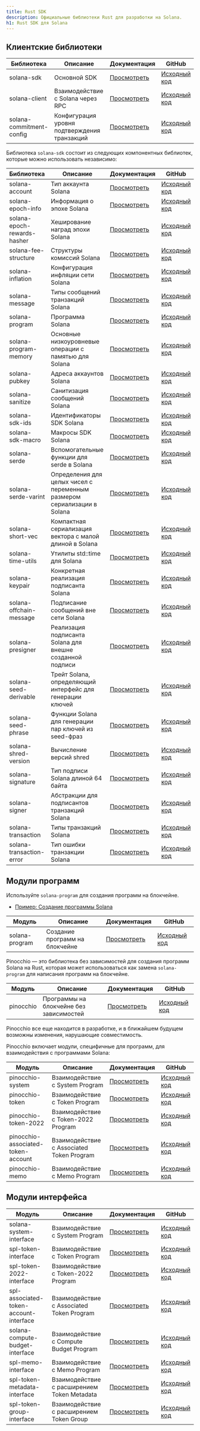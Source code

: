 ```yaml
---
title: Rust SDK
description: Официальные библиотеки Rust для разработки на Solana.
h1: Rust SDK для Solana
---
```


## Клиентские библиотеки

| Библиотека               | Описание                                     | Документация                                             | GitHub                                                                               |
| ------------------------ | -------------------------------------------- | -------------------------------------------------------- | ------------------------------------------------------------------------------------ |
| solana-sdk               | Основной SDK                                 | [Просмотреть](https://docs.rs/solana-sdk/)               | [Исходный код](https://github.com/anza-xyz/solana-sdk/tree/master/sdk)               |
| solana-client            | Взаимодействие с Solana через RPC            | [Просмотреть](https://docs.rs/solana-client/)            | [Исходный код](https://github.com/anza-xyz/agave/tree/master/client)                 |
| solana-commitment-config | Конфигурация уровня подтверждения транзакций | [Просмотреть](https://docs.rs/solana-commitment-config/) | [Исходный код](https://github.com/anza-xyz/solana-sdk/tree/master/commitment-config) |

Библиотека `solana-sdk` состоит из следующих компонентных библиотек, которые
можно использовать независимо:

| Библиотека                  | Описание                                                                | Документация                                                | GitHub                                                                                  |
| --------------------------- | ----------------------------------------------------------------------- | ----------------------------------------------------------- | --------------------------------------------------------------------------------------- |
| solana-account              | Тип аккаунта Solana                                                     | [Просмотреть](https://docs.rs/solana-account/)              | [Исходный код](https://github.com/anza-xyz/solana-sdk/tree/master/account)              |
| solana-epoch-info           | Информация о эпохе Solana                                               | [Просмотреть](https://docs.rs/solana-epoch-info/)           | [Исходный код](https://github.com/anza-xyz/solana-sdk/tree/master/epoch-info)           |
| solana-epoch-rewards-hasher | Хеширование наград эпохи Solana                                         | [Просмотреть](https://docs.rs/solana-epoch-rewards-hasher/) | [Исходный код](https://github.com/anza-xyz/solana-sdk/tree/master/epoch-rewards-hasher) |
| solana-fee-structure        | Структуры комиссий Solana                                               | [Просмотреть](https://docs.rs/solana-fee-structure/)        | [Исходный код](https://github.com/anza-xyz/solana-sdk/tree/master/fee-structure)        |
| solana-inflation            | Конфигурация инфляции сети Solana                                       | [Просмотреть](https://docs.rs/solana-inflation/)            | [Исходный код](https://github.com/anza-xyz/solana-sdk/tree/master/inflation)            |
| solana-message              | Типы сообщений транзакций Solana                                        | [Просмотреть](https://docs.rs/solana-message/)              | [Исходный код](https://github.com/anza-xyz/solana-sdk/tree/master/message)              |
| solana-program              | Программа Solana                                                        | [Просмотреть](https://docs.rs/solana-program/)              | [Исходный код](https://github.com/anza-xyz/solana-sdk/tree/master/program)              |
| solana-program-memory       | Основные низкоуровневые операции с памятью для Solana                   | [Просмотреть](https://docs.rs/solana-program-memory/)       | [Исходный код](https://github.com/anza-xyz/solana-sdk/tree/master/program-memory)       |
| solana-pubkey               | Адреса аккаунтов Solana                                                 | [Просмотреть](https://docs.rs/solana-pubkey/)               | [Исходный код](https://github.com/anza-xyz/solana-sdk/tree/master/pubkey)               |
| solana-sanitize             | Санитизация сообщений Solana                                            | [Просмотреть](https://docs.rs/solana-sanitize/)             | [Исходный код](https://github.com/anza-xyz/solana-sdk/tree/master/sanitize)             |
| solana-sdk-ids              | Идентификаторы SDK Solana                                               | [Просмотреть](https://docs.rs/solana-sdk-ids/)              | [Исходный код](https://github.com/anza-xyz/solana-sdk/tree/master/sdk-ids)              |
| solana-sdk-macro            | Макросы SDK Solana                                                      | [Просмотреть](https://docs.rs/solana-sdk-macro/)            | [Исходный код](https://github.com/anza-xyz/solana-sdk/tree/master/sdk-macro)            |
| solana-serde                | Вспомогательные функции для serde в Solana                              | [Просмотреть](https://docs.rs/solana-serde/)                | [Исходный код](https://github.com/anza-xyz/solana-sdk/tree/master/serde)                |
| solana-serde-varint         | Определения для целых чисел с переменным размером сериализации в Solana | [Просмотреть](https://docs.rs/solana-serde-varint/)         | [Исходный код](https://github.com/anza-xyz/solana-sdk/tree/master/serde-varint)         |
| solana-short-vec            | Компактная сериализация вектора с малой длиной в Solana                 | [Просмотреть](https://docs.rs/solana-short-vec/)            | [Исходный код](https://github.com/anza-xyz/solana-sdk/tree/master/short-vec)            |
| solana-time-utils           | Утилиты std::time для Solana                                            | [Просмотреть](https://docs.rs/solana-time-utils/)           | [Исходный код](https://github.com/anza-xyz/solana-sdk/tree/master/time-utils)           |
| solana-keypair              | Конкретная реализация подписанта Solana                                 | [Просмотреть](https://docs.rs/solana-keypair/)              | [Исходный код](https://github.com/anza-xyz/solana-sdk/tree/master/keypair)              |
| solana-offchain-message     | Подписание сообщений вне сети Solana                                    | [Просмотреть](https://docs.rs/solana-offchain-message/)     | [Исходный код](https://github.com/anza-xyz/solana-sdk/tree/master/offchain-message)     |
| solana-presigner            | Реализация подписанта Solana для внешне созданной подписи               | [Просмотреть](https://docs.rs/solana-presigner/)            | [Исходный код](https://github.com/anza-xyz/solana-sdk/tree/master/presigner)            |
| solana-seed-derivable       | Трейт Solana, определяющий интерфейс для генерации ключей               | [Просмотреть](https://docs.rs/solana-seed-derivable/)       | [Исходный код](https://github.com/anza-xyz/solana-sdk/tree/master/seed-derivable)       |
| solana-seed-phrase          | Функции Solana для генерации пар ключей из seed-фраз                    | [Просмотреть](https://docs.rs/solana-seed-phrase/)          | [Исходный код](https://github.com/anza-xyz/solana-sdk/tree/master/seed-phrase)          |
| solana-shred-version        | Вычисление версий shred                                                 | [Просмотреть](https://docs.rs/solana-shred-version/)        | [Исходный код](https://github.com/anza-xyz/solana-sdk/tree/master/shred-version)        |
| solana-signature            | Тип подписи Solana длиной 64 байта                                      | [Просмотреть](https://docs.rs/solana-signature/)            | [Исходный код](https://github.com/anza-xyz/solana-sdk/tree/master/signature)            |
| solana-signer               | Абстракции для подписантов транзакций Solana                            | [Просмотреть](https://docs.rs/solana-signer/)               | [Исходный код](https://github.com/anza-xyz/solana-sdk/tree/master/signer)               |
| solana-transaction          | Типы транзакций Solana                                                  | [Просмотреть](https://docs.rs/solana-transaction/)          | [Исходный код](https://github.com/anza-xyz/solana-sdk/tree/master/transaction)          |
| solana-transaction-error    | Тип ошибки транзакции Solana                                            | [Просмотреть](https://docs.rs/solana-transaction-error/)    | [Исходный код](https://github.com/anza-xyz/solana-sdk/tree/master/transaction-error)    |

## Модули программ

Используйте `solana-program` для создания программ на блокчейне.

- [Пример: Создание программы Solana](/docs/programs/rust)

| Модуль         | Описание                       | Документация                                  | GitHub                                                                     |
| -------------- | ------------------------------ | --------------------------------------------- | -------------------------------------------------------------------------- |
| solana-program | Создание программ на блокчейне | [Просмотреть](https://docs.rs/solana-program) | [Исходный код](https://github.com/anza-xyz/solana-sdk/tree/master/program) |

Pinocchio — это библиотека без зависимостей для создания программ Solana на
Rust, которая может использоваться как замена `solana-program` для написания
программ на блокчейне.

| Модуль    | Описание                                | Документация                             | GitHub                                                |
| --------- | --------------------------------------- | ---------------------------------------- | ----------------------------------------------------- |
| pinocchio | Программы на блокчейне без зависимостей | [Просмотреть](https://docs.rs/pinocchio) | [Исходный код](https://github.com/anza-xyz/pinocchio) |

<Callout type="warn">
  Pinocchio все еще находится в разработке, и в ближайшем будущем возможны
  изменения, нарушающие совместимость.
</Callout>

Pinocchio включает модули, специфичные для программ, для взаимодействия с
программами Solana:

| Модуль                             | Описание                                  | Документация                                                       | GitHub                                                                                            |
| ---------------------------------- | ----------------------------------------- | ------------------------------------------------------------------ | ------------------------------------------------------------------------------------------------- |
| pinocchio-system                   | Взаимодействие с System Program           | [Просмотреть](https://docs.rs/pinocchio-system/)                   | [Исходный код](https://github.com/anza-xyz/pinocchio/tree/main/programs/system)                   |
| pinocchio-token                    | Взаимодействие с Token Program            | [Просмотреть](https://docs.rs/pinocchio-token/)                    | [Исходный код](https://github.com/anza-xyz/pinocchio/tree/main/programs/token)                    |
| pinocchio-token-2022               | Взаимодействие с Token-2022 Program       | [Просмотреть](https://docs.rs/pinocchio-token-2022/)               | [Исходный код](https://github.com/anza-xyz/pinocchio/tree/main/programs/token-2022)               |
| pinocchio-associated-token-account | Взаимодействие с Associated Token Program | [Просмотреть](https://docs.rs/pinocchio-associated-token-account/) | [Исходный код](https://github.com/anza-xyz/pinocchio/tree/main/programs/associated-token-account) |
| pinocchio-memo                     | Взаимодействие с Memo Program             | [Просмотреть](https://docs.rs/pinocchio-memo/)                     | [Исходный код](https://github.com/anza-xyz/pinocchio/tree/main/programs/memo)                     |

## Модули интерфейса

| Модуль                                 | Описание                                    | Документация                                                           | GitHub                                                                                         |
| -------------------------------------- | ------------------------------------------- | ---------------------------------------------------------------------- | ---------------------------------------------------------------------------------------------- |
| solana-system-interface                | Взаимодействие с System Program             | [Просмотреть](https://docs.rs/solana-system-interface/)                | [Исходный код](https://github.com/anza-xyz/solana-sdk/tree/master/system-interface)            |
| spl-token-interface                    | Взаимодействие с Token Program              | [Просмотреть](https://docs.rs/spl-token-interface/)                    | [Исходный код](https://github.com/solana-program/token/tree/main/interface)                    |
| spl-token-2022-interface               | Взаимодействие с Token-2022 Program         | [Просмотреть](https://docs.rs/spl-token-2022-interface/)               | [Исходный код](https://github.com/solana-program/token-2022/tree/main/interface)               |
| spl-associated-token-account-interface | Взаимодействие с Associated Token Program   | [Просмотреть](https://docs.rs/spl-associated-token-account-interface/) | [Исходный код](https://github.com/solana-program/associated-token-account/tree/main/interface) |
| solana-compute-budget-interface        | Взаимодействие с Compute Budget Program     | [Просмотреть](https://docs.rs/solana-compute-budget-interface/)        | [Исходный код](https://github.com/anza-xyz/solana-sdk/tree/master/compute-budget-interface)    |
| spl-memo-interface                     | Взаимодействие с Memo Program               | [Просмотреть](https://docs.rs/spl-memo-interface/)                     | [Исходный код](https://github.com/solana-program/memo/tree/main/interface)                     |
| spl-token-metadata-interface           | Взаимодействие с расширением Token Metadata | [Просмотреть](https://docs.rs/spl-token-metadata-interface/)           | [Исходный код](https://github.com/solana-program/token-metadata/tree/main/interface)           |
| spl-token-group-interface              | Взаимодействие с расширением Token Group    | [Просмотреть](https://docs.rs/spl-token-group-interface/)              | [Исходный код](https://github.com/solana-program/token-group/tree/main/interface)              |
